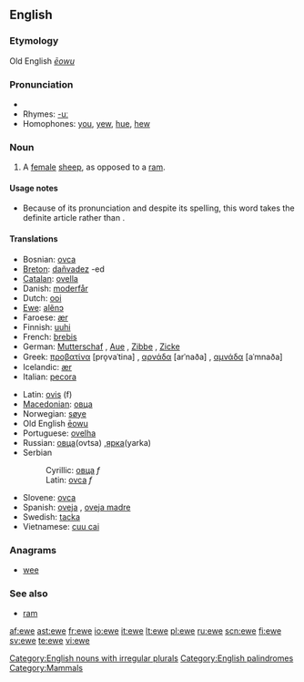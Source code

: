 {{see|Ewe}}
{{wikipedia|Sheep}}
==English==

===Etymology===
Old English ''[[ēowu]]''

===Pronunciation===
*{{IPA|juw}}
*Rhymes: [[Rhymes:English:-uː|-uː]]
*Homophones: [[you]], [[yew]], [[hue]], [[hew]]

===Noun===
{{en-noun|ewe|pl2=ewes}}

# A [[female]] [[sheep]], as opposed to a [[ram]].
====Usage notes====
*Because of its pronunciation and despite its spelling, this word takes the definite article {{term|a}} rather than {{term|an}}.
====Translations====
{{top}}
*Bosnian: [[ovca]] {{f}}
*[[Breton]]: [[dañvadez]] {{f}} -ed {{p}}
*[[Catalan]]: [[ovella]] {{f}}
*Danish: [[moderfår]]
*Dutch: [[ooi]] {{f}}
*[[Ewe]]: [[alẽnɔ]]
*Faroese: [[ær]] {{f}}
*Finnish: [[uuhi]]
*French: [[brebis]] {{f}}
*German: [[Mutterschaf]] {{n}}, [[Aue]] {{f}}, [[Zibbe]] {{f}}, [[Zicke]] {{f}}
*Greek: [[προβατίνα]] [pro̞vaˈtina] {{f}}, [[αρνάδα]] [arˈnaða] {{f}}, [[αμνάδα]] [aˈmnaða] {{f}}
*Icelandic: [[ær]] {{f}}
*Italian: [[pecora]] {{f}}
{{mid}}
*Latin: [[ovis]] (f)
*[[Macedonian]]: [[овца]] {{f}}
*Norwegian: [[søye]] {{c}}
*Old English [[eowu|ēowu]]
*Portuguese: [[ovelha]] {{f}}
*Russian: [[овца]](ovtsa) {{f}},[[ярка]](yarka) {{f}}
*Serbian
*:Cyrillic: [[овца]] ''f''
*:Latin: [[ovca]] ''f''
*Slovene: [[ovca]] {{f}}
*Spanish: [[oveja]] {{f}}, [[oveja madre]] {{f}}
*Swedish: [[tacka]] {{c}}
*Vietnamese: [[cuu cai]]
{{bottom}}

===Anagrams===
*[[wee]]

===See also===
*[[ram]]

[[Category:English nouns with irregular plurals]]
[[Category:English palindromes]]
[[Category:Mammals]]

[[af:ewe]]
[[ast:ewe]]
[[fr:ewe]]
[[io:ewe]]
[[it:ewe]]
[[lt:ewe]]
[[pl:ewe]]
[[ru:ewe]]
[[scn:ewe]]
[[fi:ewe]]
[[sv:ewe]]
[[te:ewe]]
[[vi:ewe]]
